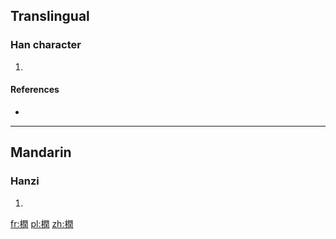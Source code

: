 ==Translingual==

===Han character===
{{Han char|rn=75|rad=木|as=12|sn=16|four=47920|canj=DANG}}

# {{defn|Han|sort=木12}}

====References====
* {{Han ref|kx=0553.040|dkj=15529|hdz=21296.120|uh=6A4D|ud=27213|bh=E9DB|bd=59867}}

----

==Mandarin==

===Hanzi===
{{cmn-hanzi|pin=[[rùn]] ([[run4]])|wg=jun<sup>4</sup>}}

# {{defn|lang=cmn|sort=木12}}

[[fr:橍]]
[[pl:橍]]
[[zh:橍]]